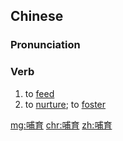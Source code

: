 ==Chinese==
{{zh-forms}}

===Pronunciation===
{{zh-pron
|m=bǔyù
|cat=v
}}

===Verb===
{{zh-verb}}

# to [[feed]]
# to [[nurture]]; to [[foster]]

[[mg:哺育]]
[[chr:哺育]]
[[zh:哺育]]
